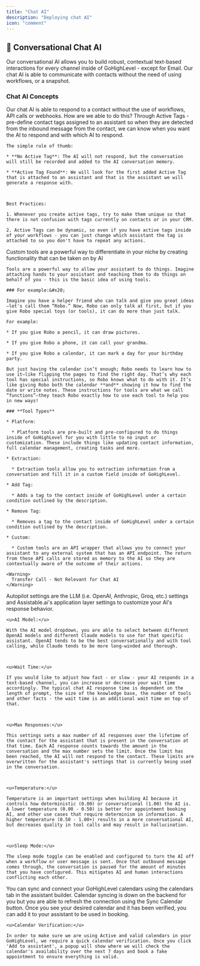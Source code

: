 ```yaml
---
title: "Chat AI"
description: "Deploying chat AI"
icon: "comment"
---
```


## 🤖 Conversational Chat AI

Our conversational AI allows you to build robust, contextual text-based interactions for every channel inside of GoHighLevel - except for Email. Our chat AI is able to communicate with contacts without the need of using workflows, or a snapshot.

### Chat AI Concepts

<AccordionGroup>
  <Accordion title="Active Tags" defaultOpen={false} icon="tag">
    Our chat AI is able to respond to a contact without the use of workflows, API calls or webhooks. How are we able to do this? Through Active Tags - pre-define contact tags assigned to an assistant so when they are detected from the inbound message from the contact, we can know when you want the AI to respond and with which AI to respond.



    The simple rule of thumb:

    * **No Active Tag**: The AI will not respond, but the conversation will still be recorded and added to the AI conversation memory.

    * **Active Tag Found**: We will look for the first added Active Tag that is attached to an assistant and that is the assistant we will generate a response with.



    Best Practices:

    1. Whenever you create active tags, try to make them unique so that there is not confusion with tags currently on contacts or in your CRM.

    2. Active Tags can be dynamic, so even if you have active tags inside of your workflows - you can just change which assistant the tag is attached to so you don't have to repeat any actions.
  </Accordion>

  <Accordion title="Tools" defaultOpen={false} icon="toolbox">
    <Check>
      Custom tools are a powerful way to differentiate in your niche by creating functionality that can be taken on by AI
    </Check>

    Tools are a powerful way to allow your assistant to do things. Imagine attaching hands to your assistant and teaching them to do things on behalf of you - this is the basic idea of using tools.

    ### For example:&#x20;

    Imagine you have a helper friend who can talk and give you great ideas—let's call them “Robo.” Now, Robo can only talk at first, but if you give Robo special toys (or tools), it can do more than just talk.

    For example:

    * If you give Robo a pencil, it can draw pictures.

    * If you give Robo a phone, it can call your grandma.

    * If you give Robo a calendar, it can mark a day for your birthday party.

    But just having the calendar isn’t enough; Robo needs to learn how to use it—like flipping the pages to find the right day. That’s why each tool has special instructions, so Robo knows what to do with it. It’s like giving Robo both the calendar **and** showing it how to find the date or write notes. These instructions for tools are what we call “functions”—they teach Robo exactly how to use each tool to help you in new ways!

    ### **Tool Types**

    * Platform:

      * Platform tools are pre-built and pre-configured to do things inside of GoHighLevel for you with little to no input or customization. These include things like updating contact information, full calendar management, creating tasks and more.

    * Extraction:

      * Extraction tools allow you to extraction information from a conversation and fill it in a custom field inside of GoHighLevel.

    * Add Tag:

      * Adds a tag to the contact inside of GoHighLevel under a certain condition outlined by the description.

    * Remove Tag:

      * Removes a tag to the contact inside of GoHighLevel under a certain condition outlined by the description.

    * Custom:

      * Custom tools are an API wrapper that allows you to connect your assistant to any external system that has an API endpoint. The return from these API calls are stored as memory to the AI so they are contextually aware of the outcome of their actions.

    <Warning>
      Transfer Call - Not Relevant for Chat AI
    </Warning>
  </Accordion>

  <Accordion title="Autopilot" defaultOpen={false} icon="gear">
    Autopilot settings are the LLM (i.e. OpenAI, Anthropic, Groq, etc.) settings and Assistable.ai's application layer settings to customize your AI's response behavior.



    <u>AI Model:</u>

    With the AI model dropdown, you are able to select between different OpenAI models and different Claude models to use for that specific assistant. OpenAI tends to be the best conversationally and with tool calling, while Claude tends to be more long-winded and thorough.



    <u>Wait Time:</u>

    If you would like to adjust how fast - or slow - your AI responds in a text-based channel, you can increase or decrease your wait time accordingly. The typical chat AI response time is dependent on the length of prompt, the size of the knowledge base, the number of tools and other facts - the wait time is an additional wait time on top of that.



    <u>Max Responses:</u>

    This settings sets a max number of AI responses over the lifetime of the contact for the assistant that is present in the conversation at that time. Each AI response counts towards the amount in the conversation and the max number sets the limit. Once the limit has been reached, the AI will not respond to the contact. These limits are overwritten for the assistant's settings that is currently being used in the conversation.



    <u>Temperature:</u>

    Temperature is an important settings when building AI because it controls how deterministic (0.00) or conversational (1.00) the AI is. A lower temperature (0.00 - 0.50) is better for appointment booking AI, and other use cases that require determinism in information. A higher temperature (0.50 - 1.00+) results in a more conversational AI, but decreases quality in tool calls and may result in hallucination.



    <u>Sleep Mode:</u>

    The sleep mode toggle can be enabled and configured to turn the AI off when a workflow or user message is sent. Once that outbound message comes through, the conversation is paused for the amount of minutes that you have configured. This mitigates AI and human interactions conflicting each other.
  </Accordion>

  <Accordion title="Calendars" defaultOpen={false} icon="calendar">
    You can sync and connect your GoHighLevel calendars using the calendars tab in the assistant builder. Calendar syncing is down on the backend for you but you are able to refresh the connection using the Sync Calendar button. Once you see your desired calendar and it has been verified, you can add it to your assistant to be used in booking.



    <u>Calendar Verification:</u>

    In order to make sure we are using Active and valid calendars in your GoHighLevel, we require a quick calendar verification. Once you click 'Add to assistant', a popup will show where we will check the calendar's availability over the next 7 days and book a fake appointment to ensure everything is valid.
  </Accordion>

  <Accordion title="Find & Replace" defaultOpen={false} icon="magnifying-glass">

  </Accordion>

  <Accordion title="Custom Fields & Values" defaultOpen={false} icon="brackets-curly">

  </Accordion>

  <Accordion title="Knowledge Base" defaultOpen={false} icon="book">

  </Accordion>

  <Accordion title="Memory" defaultOpen={false} icon="brain">

  </Accordion>

  <Accordion title="Server Logs" defaultOpen={false} icon="server">

  </Accordion>

  <Accordion title="Context Action" defaultOpen={false} icon="rocket">

  </Accordion>
</AccordionGroup>